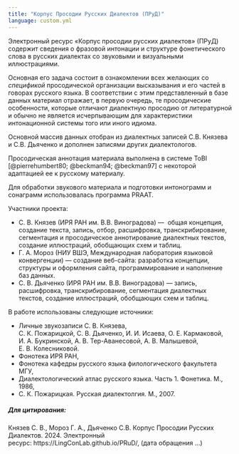 ```yaml
---
title: "Корпус Просодии Русских Диалектов (ПРуД)"
language: custom.yml
---
```


Электронный ресурс «Корпус просодии русских диалектов» (ПРуД) содержит сведения о фразовой интонации и структуре фонетического слова в русских диалектах со звуковыми и визуальными иллюстрациями. 

Основная его задача состоит в ознакомлении всех желающих со *спецификой* просодической организации высказывания и его частей в говорах русского языка. В соответствии с этим представленный в базе данных материал отражает, в первую очередь, те просодические особенности, которые отличают диалектную просодию от литературной и обычно не является исчерпывающим для характеристики интонационной системы того или иного идиома. 

Основной массив данных отобран из диалектных записей С.В. Князева и С.В. Дьяченко и дополнен записями других диалектологов.

Просодическая аннотация материала выполнена в системе ToBI [@pierrehumbert80; @beckman94; @beckman97] с некоторой адаптацией ее к русскому материалу.

Для обработки звукового материала и подготовки интонограмм и сонаграмм использовалась программа PRAAT.

Участники проекта:

- С. В. Князев (ИРЯ РАН им. В.В. Виноградова) ---  общая концепция, создание текста, запись, отбор, расшифровка, транскрибирование, сегментация и просодическое аннотирование диалектных текстов, создание иллюстраций, обобщающих схем и таблиц.
- Г. А. Мороз (НИУ ВШЭ, Международная лаборатория языковой конвергенции) --- создание веб-сайта: разработка концепции, структуры и оформления сайта, программирование и наполнение баз данных.
- С. В. Дьяченко (ИРЯ РАН им. В.В. Виноградова) --- запись, расшифровка, транскрибирование, сегментация диалектных текстов, создание иллюстраций, обобщающих схем и таблиц. 

В работе использованы следующие источники:

- Личные звукозаписи С. В. Князева, С. К. Пожарицкой, С. В. Дьяченко, И. И. Исаева, О. Е. Кармаковой, И. А. Букринской, А. В. Тер-Аванесовой, А. В. Малышевой, Е. В. Колесниковой.
- Фонотека ИРЯ РАН,
- Фонотека кафедры русского языка филологического факультета МГУ,
- Диалектологический атлас русского языка. Часть 1. Фонетика. М., 1986,
- С. К. Пожарицкая. Русская диалектолгия. М., 2007.


##### Для цитирования:

Князев С. В., Мороз Г. А., Дьяченко С.В. Корпус Просодии Русских Диалектов. 2024. Электронный ресурс: https://LingConLab.github.io/PRuD/, (дата обращения ...)

